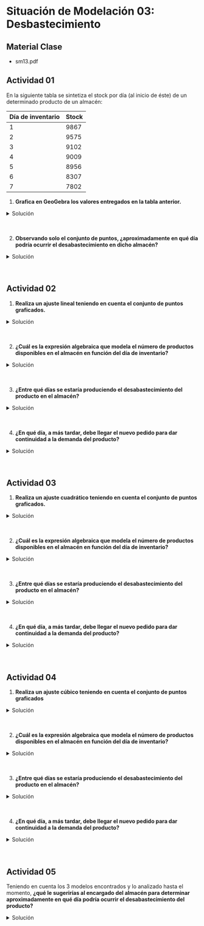 
# Situación de Modelación 03: Desbastecimiento

## Material Clase
- <ExternalLink href='/inacap/mvfm01/docs/sm13.pdf'>sm13.pdf</ExternalLink>

## Actividad 01

En la siguiente tabla se sintetiza el stock por día (al inicio de éste) de un determinado producto de un almacén:

|Día de inventario|Stock|
|---|---|
|1|9867|
|2|9575|
|3|9102|
|4|9009|
|5|8956|
|6|8307|
|7|7802|

1. **Grafica en GeoGebra los valores entregados en la tabla anterior.**

<details>
    <summary>Solución</summary>

<img
	src="/inacap/mvfm01/images/fig33.png"
	style={{ display: 'block', margin: '0 auto', width:'25%'}}
/>
<br/>

<img
	src="/inacap/mvfm01/images/fig34.svg"
	style={{ display: 'block', margin: '0 auto', width:'100%'}}
/>
</details><br/><br/>

2. **Observando solo el conjunto de puntos, ¿aproximadamente en qué día podría ocurrir el desabastecimiento en dicho almacén?**

<details>
    <summary>Solución</summary>

- A partir del día 5, el stock disminuye aproximadamente 500 por día.
- Si el día 5 hay una cantidad aproximada de 9000 en estock, entonces en 18 días a partir del día 5, ocurriría el desabastecimiento (considerando una diminución constante aproximada de 500 por día).
- Por lo tanto, alrededor del día 23 podría ocurrir el desabastecimiento.
</details><br/><br/>

## Actividad 02

1. **Realiza un ajuste lineal teniendo en cuenta el conjunto de puntos graficados.**

<details>
    <summary>Solución</summary>
<br/>
<img
	src="/inacap/mvfm01/images/fig35.png"
	style={{ display: 'block', margin: '0 auto', width:'70%'}}
/>
<br/>

<img
	src="/inacap/mvfm01/images/fig36.svg"
	style={{ display: 'block', margin: '0 auto', width:'100%'}}
/>
</details><br/><br/>

2. **¿Cuál es la expresión algebraica que modela el número de productos disponibles en el almacén en función del día de inventario?**

<details>
    <summary>Solución</summary>

$$
\begin{aligned}
    f(x) \approx -317,04 \cdot x + 10213,57
\end{aligned}
$$

Donde

- $x$: día de inventario.
- $f(x)$: número de productos disponibles en almacén.
</details><br/><br/>

3. **¿Entre qué días se estaría produciendo el desabastecimiento del producto en el almacén?**

<details>
    <summary>Solución</summary>
<br/>    
<img
	src="/inacap/mvfm01/images/fig37.png"
	style={{ display: 'block', margin: '0 auto', width:'60%'}}
/>
<br/>

El desabastecimiento del producto en el almacen se estaría produciendo entre los días 32 y 33.
</details><br/><br/>

4. **¿En qué día, a más tardar, debe llegar el nuevo pedido para dar continuidad a la demanda del producto?**

<details>
    <summary>Solución</summary>

Considerando que la función lineal $f(x)$ modela muy bien la cantidad de productos, entonces el nuevo pedido debe llegar a más tardar el día 31, ya que el próximo día el almacén solo tendrá unos pocos productos para la venta.
</details><br/><br/>

## Actividad 03

1. **Realiza un ajuste cuadrático teniendo en cuenta el conjunto de puntos graficados.**

<details>
    <summary>Solución</summary>
<br/>
<img
	src="/inacap/mvfm01/images/fig38.png"
	style={{ display: 'block', margin: '0 auto', width:'75%'}}
/>
<br/>

<img
	src="/inacap/mvfm01/images/fig39.svg"
	style={{ display: 'block', margin: '0 auto', width:'100%'}}
/>
</details><br/><br/>

2. **¿Cuál es la expresión algebraica que modela el número de productos disponibles en el almacén en función del día de inventario?**

<details>
    <summary>Solución</summary>

$$
\begin{aligned}
    g(x) = -22,29 \cdot x^2 -139,42 \cdot x + 9947,14
\end{aligned}
$$

Donde

- $x$: día de inventario.
- $g(x)$: número de productos disponibles en almacén.
</details><br/><br/>

3. **¿Entre qué días se estaría produciendo el desabastecimiento del producto en el almacén?**

<details>
    <summary>Solución</summary>
<br/>
<img
	src="/inacap/mvfm01/images/fig40.png"
	style={{ display: 'block', margin: '0 auto', width:'70%'}}
/>
<br/>

El desabastecimiento del producto en el almacén se estaría produciendo entre los días 18 y 19.
</details><br/><br/>

4. **¿En qué día, a más tardar, debe llegar el nuevo pedido para dar continuidad a la demanda del producto?**

<details>
    <summary>Solución</summary>

Considerando que la función cuadrática $g(x)$ modela muy bien la cantidad de productos, entonces el nuevo pedido debe llegar a más tardar el día 17, ya que el próximo día el almacén solo tendrá unos pocos productos para la venta.
</details><br/><br/>

## Actividad 04

1. **Realiza un ajuste cúbico teniendo en cuenta el conjunto de puntos graficados**

<details>
    <summary>Solución</summary>
<br/>
<img
	src="/inacap/mvfm01/images/fig41.png"
	style={{ display: 'block', margin: '0 auto', width:'100%'}}
/>
<br/>

<img
	src="/inacap/mvfm01/images/fig42.svg"
	style={{ display: 'block', margin: '0 auto', width:'100%'}}
/>
</details><br/><br/>

2. **¿Cuál es la expresión algebraica que modela el número de productos disponibles en el almacén en función del día de inventario?**

<details>
    <summary>Solución</summary>

$$
\begin{aligned}
    h(x) \approx -18,08 \cdot x^3 + 194,80 \cdot x^2 - 880,83 \cdot x + 10598,14
\end{aligned}
$$

Donde

- $x$: día de inventario.
- $h(x)$: número de productos disponibles en almacén.
</details><br/><br/>

3. **¿Entre qué días se estaría produciendo el desabastecimiento del producto en el almacén?**

<details>
    <summary>Solución</summary>
<br/>
<img
	src="/inacap/mvfm01/images/fig43.png"
	style={{ display: 'block', margin: '0 auto', width:'90%'}}
/>
<br/>

$\therefore$ El desabastecimiento del producto en el almacén se estaría produciendo entre los días 11 y 12.
</details><br/><br/>

4. **¿En qué día, a más tardar, debe llegar el nuevo pedido para dar continuidad a la demanda del producto?**

<details>
    <summary>Solución</summary>

Considerando que la función cúbica $h(x)$ modela muy bien la cantidad de productos, entonces el nuevo pedido debe llegar a más tardar el día 10, ya que el próximo día el almacén solo tendrá unos pocos productos para la venta.
</details><br/><br/>

## Actividad 05
Teniendo en cuenta los 3 modelos encontrados y lo analizado hasta el momento, **¿qué le sugerirías al encargado del almacén para determinar aproximadamente en qué día podría ocurrir el desabastecimiento del producto?**

<details>
    <summary>Solución</summary>

- Los patrones de consumo pueden cambiar.
- El modelo lineal $f(x)$ es el más sencillo y rápido, pero podría no ser tan preciso.
- Los modelos cuadrático y cúbico $g(x)$ y $h(x)$ son más precisos, pero puede ocurrir una sobreestimación si los datos no son suficientes o son muy cercanos entre ellos.

|Modelo|día de Desabastecimiento|
|---|---|
|$f(x)$|32|
|$g(x)$|18|
|$h(x)$|11|

Las sugerencias al encargado serían:

1. Que utilice el modelo más conservador, en este caso $f(x)$
2. Que ajuste el modelo con más datos para así mejorar su predicción.
3. Que utilice los otros modelos para preparar un plan de contingencia, y así evitar desabastecimientos inesperados.
4. Tener un stock adicional o negociar tiempos de entrega más rápidos con los proveedores.
</details>
